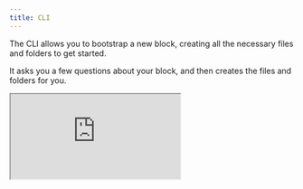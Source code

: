 ```yaml
---
title: CLI
---
```


The CLI allows you to bootstrap a new block, creating all the necessary files and folders to get started.

It asks you a few questions about your block, and then creates the files and folders for you.

<div
  style={{
    position: 'relative',
    paddingBottom: '64.63195691202873%',
    height: 0,
  }}
>
  <iframe
    src="https://www.loom.com/embed/5773d3a1b3eb4613bd373612f84fde31?sid=ba9fb00c-0ca6-4a7c-a4c1-5abb6e54cdec"
    allowFullScreen
    style={{
      position: 'absolute',
      top: 0,
      left: 0,
      width: '100%',
      height: '100%',
    }}
  ></iframe>
</div>
